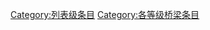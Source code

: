 {{catmore1|[[Wikipedia:桥梁专题|Wikipedia:桥梁专题]]}}
{{Articles by Quality| topic=桥梁|project=桥梁|format=TOC}}
{{Wikipedia category}}
{{emptycat}}

[[Category:列表级条目|Category:列表级条目]]
[[Category:各等级桥梁条目|Category:各等级桥梁条目]]